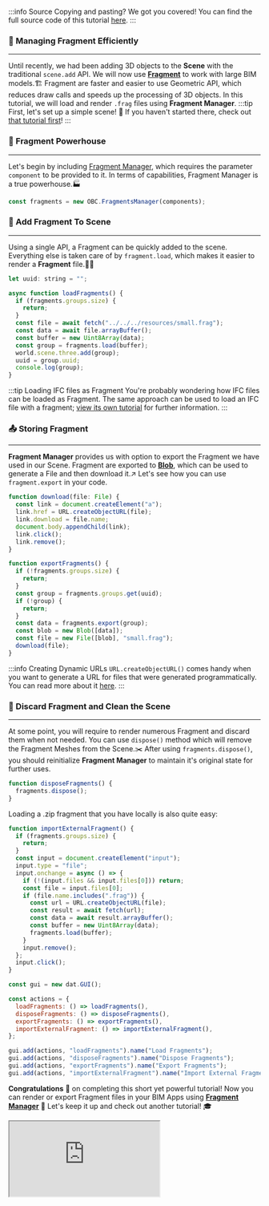 :::info Source
Copying and pasting? We got you covered! You can find the full source code of this tutorial [here](https://github.com/ThatOpen/engine_components/blob/main/packages/core/src/fragments/FragmentsManager/example.ts).
:::

### 🧶 Managing Fragment Efficiently
---
Until recently, we had been adding 3D objects to the **Scene** with the traditional `scene.add` API.
We will now use **[Fragment](https://github.com/ThatOpen/engine_fragment)** to work with large BIM models.🏗️
Fragment are faster and easier to use Geometric API, which reduces draw calls and speeds up the processing of 3D objects.
In this tutorial, we will load and render `.frag` files using **Fragment Manager**.
:::tip First, let's set up a simple scene!
👀 If you haven't started there, check out [that tutorial first](SimpleScene.mdx)!
:::
### 🧭 Fragment Powerhouse
---
Let's begin by including [Fragment Manager](../api/classes/components.FragmentManager),
which requires the parameter `component` to be provided to it.
In terms of capabilities, Fragment Manager is a true powerhouse.🏭

```js
const fragments = new OBC.FragmentsManager(components);
```
### 🧩 Add Fragment To Scene
---
Using a single API, a Fragment can be quickly added to the scene.
Everything else is taken care of by `fragment.load`, which makes it easier to render a **Fragment** file.💪💪

```js
let uuid: string = "";

async function loadFragments() {
  if (fragments.groups.size) {
    return;
  }
  const file = await fetch("../../../resources/small.frag");
  const data = await file.arrayBuffer();
  const buffer = new Uint8Array(data);
  const group = fragments.load(buffer);
  world.scene.three.add(group);
  uuid = group.uuid;
  console.log(group);
}
```
:::tip Loading IFC files as Fragment
You're probably wondering how IFC files can be loaded as Fragment.
The same approach can be used to load an IFC file with a fragment;
[view its own tutorial](./FragmentIfcLoader.mdx) for further information.
:::
### 📤 Storing Fragment
---
**Fragment Manager** provides us with option to export the Fragment we have used in our Scene.
Fragment are exported to **[Blob](https://developer.mozilla.org/en-US/docs/Web/API/Blob/Blob)**,
which can be used to generate a File and then download it.↗️
Let's see how you can use `fragment.export` in your code.

```js
function download(file: File) {
  const link = document.createElement("a");
  link.href = URL.createObjectURL(file);
  link.download = file.name;
  document.body.appendChild(link);
  link.click();
  link.remove();
}

function exportFragments() {
  if (!fragments.groups.size) {
    return;
  }
  const group = fragments.groups.get(uuid);
  if (!group) {
    return;
  }
  const data = fragments.export(group);
  const blob = new Blob([data]);
  const file = new File([blob], "small.frag");
  download(file);
}
```
:::info Creating Dynamic URLs
`URL.createObjectURL()` comes handy when you want to generate a URL for files that were generated programmatically.
You can read more about it [here](https://developer.mozilla.org/en-US/docs/Web/API/URL/createObjectURL_static).
:::
### 🧹 Discard Fragment and Clean the Scene
---
At some point, you will require to render numerous Fragment and discard them when not needed.
You can use `dispose()` method which will remove the Fragment Meshes from the Scene.✂️
After using `fragments.dispose()`, you should reinitialize **Fragment Manager** to maintain it's original state for further uses.

```js
function disposeFragments() {
  fragments.dispose();
}
```
Loading a .zip fragment that you have locally is also quite easy:

```js
function importExternalFragment() {
  if (fragments.groups.size) {
    return;
  }
  const input = document.createElement("input");
  input.type = "file";
  input.onchange = async () => {
    if (!(input.files && input.files[0])) return;
    const file = input.files[0];
    if (file.name.includes(".frag")) {
      const url = URL.createObjectURL(file);
      const result = await fetch(url);
      const data = await result.arrayBuffer();
      const buffer = new Uint8Array(data);
      fragments.load(buffer);
    }
    input.remove();
  };
  input.click();
}

const gui = new dat.GUI();

const actions = {
  loadFragments: () => loadFragments(),
  disposeFragments: () => disposeFragments(),
  exportFragments: () => exportFragments(),
  importExternalFragment: () => importExternalFragment(),
};

gui.add(actions, "loadFragments").name("Load Fragments");
gui.add(actions, "disposeFragments").name("Dispose Fragments");
gui.add(actions, "exportFragments").name("Export Fragments");
gui.add(actions, "importExternalFragment").name("Import External Fragment");
```
**Congratulations** 🎉 on completing this short yet powerful tutorial!
Now you can render or export Fragment files in your BIM Apps using **[Fragment Manager](../api/classes/components.FragmentManager)** 🎯
Let's keep it up and check out another tutorial! 🎓



<iframe src="https://thatopen.github.io/engine_components/examples/FragmentsManager"></iframe>